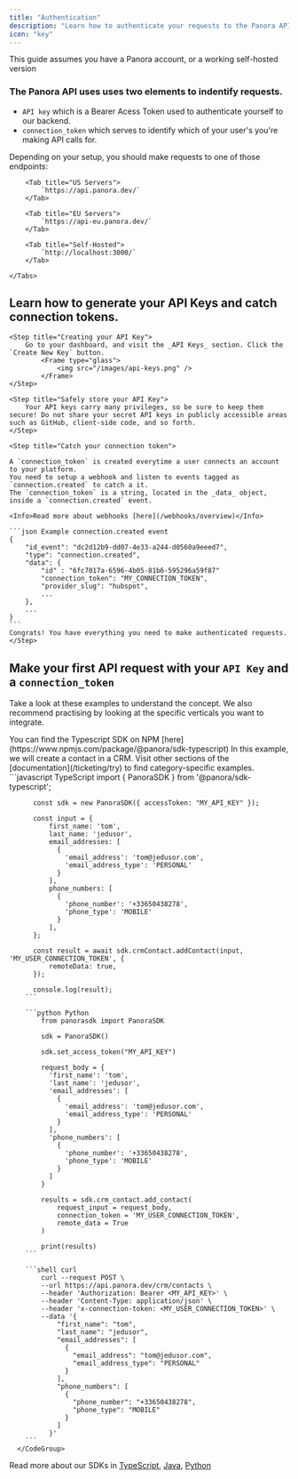 ```yaml
---
title: "Authentication"
description: "Learn how to authenticate your requests to the Panora API."
icon: "key"
---
```


<Note>
  This guide assumes you have a Panora account, or a working self-hosted version
</Note>

### The Panora API uses uses two elements to indentify requests.

- `API key` which is a Bearer Acess Token used to authenticate yourself to our backend.
- `connection_token` which serves to identify which of your user's you're making API calls for.

Depending on your setup, you should make requests to one of those endpoints:

<Tabs>

        <Tab title="US Servers">
            `https://api.panora.dev/`
        </Tab>

        <Tab title="EU Servers">
            `https://api-eu.panora.dev/`
        </Tab>

        <Tab title="Self-Hosted">
            `http://localhost:3000/`
        </Tab>

    </Tabs>

## Learn how to generate your API Keys and catch connection tokens.

<Steps>

    <Step title="Creating your API Key">
        Go to your dashboard, and visit the _API Keys_ section. Click the `Create New Key` button.
            <Frame type="glass">
                <img src="/images/api-keys.png" />
            </Frame>
    </Step>

    <Step title="Safely store your API Key">
        Your API keys carry many privileges, so be sure to keep them secure! Do not share your secret API keys in publicly accessible areas such as GitHub, client-side code, and so forth.
    </Step>

    <Step title="Catch your connection token">

    A `connection_token` is created everytime a user connects an account to your platform.
    You need to setup a webhook and listen to events tagged as `connection.created` to catch a it.
    The `connection_token` is a string, located in the _data_ object, inside a `connection.created` event.

    <Info>Read more about webhooks [here](/webhooks/overview)</Info>

    ```json Example connection.created event
    {
        "id_event": "dc2d12b9-dd07-4e33-a244-d0560a9eeed7",
        "type": "connection.created",
        "data": {
            "id" : "6fc7017a-6596-4b05-81b6-595296a59f87"
            "connection_token": "MY_CONNECTION_TOKEN",
            "provider_slug": "hubspot",
            ...
        },
        ...
    }
    ```
    Congrats! You have everything you need to make authenticated requests.
    </Step>

</Steps>

## Make your first API request with your `API Key` and a `connection_token`

Take a look at these examples to understand the concept.
We also recommend practising by looking at the specific verticals you want to integrate.

<Info>
        You can find the Typescript SDK on NPM
        [here](https://www.npmjs.com/package/@panora/sdk-typescript)
      </Info>
      In this example, we will create a contact in a CRM. Visit other sections of the [documentation](/ticketing/try) to find category-specific examples.
      <CodeGroup>
        ```javascript TypeScript
          import { PanoraSDK } from '@panora/sdk-typescript';

          const sdk = new PanoraSDK({ accessToken: "MY_API_KEY" });

          const input = {
              first_name: 'tom',
              last_name: 'jedusor',
              email_addresses: [
                {
                  'email_address': 'tom@jedusor.com',
                  'email_address_type': 'PERSONAL'
                }
              ],
              phone_numbers: [
                {
                  'phone_number': '+33650438278',
                  'phone_type': 'MOBILE'
                }
              ],
          };

          const result = await sdk.crmContact.addContact(input, 'MY_USER_CONNECTION_TOKEN', {
              remoteData: true,
          });

          console.log(result);
        ```

        ```python Python
            from panorasdk import PanoraSDK

            sdk = PanoraSDK()

            sdk.set_access_token("MY_API_KEY")

            request_body = {
              'first_name': 'tom',
              'last_name': 'jedusor',
              'email_addresses': [
                {
                  'email_address': 'tom@jedusor.com',
                  'email_address_type': 'PERSONAL'
                }
              ],
              'phone_numbers': [
                {
                  'phone_number': '+33650438278',
                  'phone_type': 'MOBILE'
                }
              ]
            }

            results = sdk.crm_contact.add_contact(
                request_input = request_body,
                connection_token = 'MY_USER_CONNECTION_TOKEN',
                remote_data = True
            )

            print(results)
        ```

        ```shell curl
            curl --request POST \
            --url https://api.panora.dev/crm/contacts \
            --header 'Authorization: Bearer <MY_API_KEY>' \
            --header 'Content-Type: application/json' \
            --header 'x-connection-token: <MY_USER_CONNECTION_TOKEN>' \
            --data '{
                "first_name": "tom",
                "last_name": "jedusor",
                "email_addresses": [
                  {
                    "email_address": "tom@jedusor.com",
                    "email_address_type": "PERSONAL"
                  }
                ],
                "phone_numbers": [
                  {
                    "phone_number": "+33650438278",
                    "phone_type": "MOBILE"
                  }
                ]
              }'
        ```
      </CodeGroup>

Read more about our SDKs in [TypeScript](/backend-sdk/typescript), [Java](/backend-sdk/java), [Python](/backend-sdk/python)
